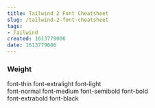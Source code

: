 ```yaml
---
title: Tailwind 2 Font Cheatsheet
slug: /tailwind-2-font-cheatsheet
tags:
- Tailwind
created: 1613779006
date: 1613779006
---
```


### Weight

font-thin
font-extralight	
font-light	
font-normal	
font-medium	
font-semibold
font-bold	
font-extrabold
font-black	


